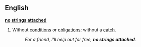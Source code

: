 ==English==
{{idiom2}}
'''[[no]] [[strings]] [[attached]]'''
#Without [[conditions]] or [[obligations]]; without a [[catch]].
#:''For a friend, I'll help out for free, '''no strings attached'''.''